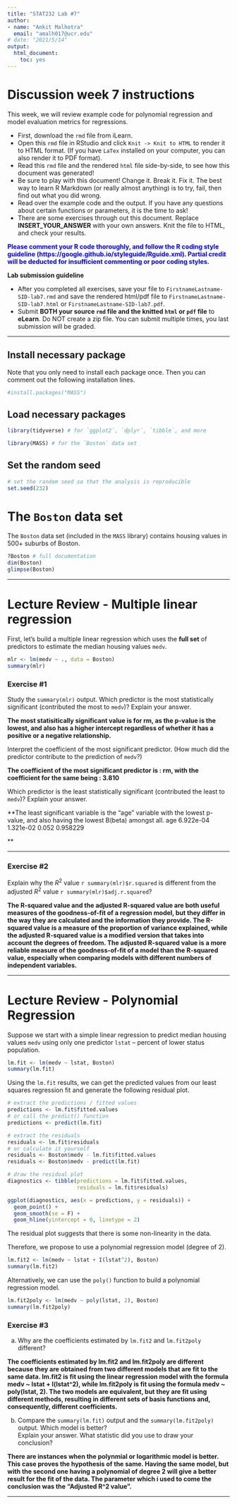 ```yaml
---
title: "STAT232 Lab #7"
author: 
- name: "Ankit Malhotra"
  email: "amalh017@ucr.edu"
# date: "2021/5/14"
output:
  html_document:
    toc: yes
---
```


# **Discussion week 7 instructions**

This week, we will review example code for polynomial regression and model evaluation metrics for regressions.

- First, download the `rmd` file from iLearn. 
- Open this `rmd` file in RStudio and click `Knit -> Knit to HTML` to render it to HTML format. (If you have `LaTex` installed on your computer, you can also render it to PDF format).
- Read this `rmd` file and the rendered `html` file side-by-side, to see how this document was generated!
- Be sure to play with this document! Change it. Break it. Fix it. The best way to learn R Markdown (or really almost anything) is to try, fail, then find out what you did wrong.
- Read over the example code and the output. If you have any questions about certain functions or parameters, it is the time to ask!
- There are some exercises through out this document. Replace **INSERT_YOUR_ANSWER** with your own answers. Knit the file to HTML, and check your results.

<font color="blue">**Please comment your R code thoroughly, and follow the R coding style guideline (https://google.github.io/styleguide/Rguide.xml). Partial credit will be deducted for insufficient commenting or poor coding styles.**</font>

**Lab submission guideline**

- After you completed all exercises, save your file to `FirstnameLastname-SID-lab7.rmd` and save the rendered html/pdf file to `FirstnameLastname-SID-lab7.html` or `FirstnameLastname-SID-lab7.pdf`.
- Submit **BOTH your source `rmd` file and the knitted `html` or `pdf` file** to **eLearn**. Do NOT create a zip file. You can submit multiple times, you last submission will be graded.

***

## Install necessary package
Note that you only need to install each package once. Then you can comment out the following installation lines.

```r
#install.packages("MASS")
```

## Load necessary packages
```r
library(tidyverse) # for `ggplot2`, `dplyr`, `tibble`, and more

library(MASS) # for the `Boston` data set
```

## Set the random seed
```r
# set the random seed so that the analysis is reproducible
set.seed(232)
```

# The `Boston` data set

The `Boston` data set (included in the `MASS` library) contains housing values in 500+ suburbs of Boston.

```r
?Boston # full documentation
dim(Boston)
glimpse(Boston)
```


***

# **Lecture Review - Multiple linear regression**

First, let's build a multiple linear regression which uses the **full set** of predictors to estimate the median housing values `medv`.

```r
mlr <- lm(medv ~ ., data = Boston)
summary(mlr)
```

### **Exercise #1**

Study the `summary(mlr)` output. Which predictor is the most statistically significant (contributed the most to `medv`)? Explain your answer.

**The most statisitically significant value is for rm, as the p-value is the lowest, and also has a higher intercept regardless of whether it has a positive or a negative relationship.**


Interpret the coefficient of the most significant predictor. (How much did the predictor contribute to the prediction of `medv`?)

**The coefficient of the most significant predictor is  : rm, with the coefficient for the same being : 3.810**


Which predictor is the least statistically significant (contributed the least to `medv`)? Explain your answer.

**The least significant variable is the "age" variable with the lowest p-value, and also having the lowest B(beta) amongst all. 
age          6.922e-04  1.321e-02   0.052 0.958229    

**

***

### **Exercise #2**

Explain why the $R^2$ value `r summary(mlr)$r.squared` is different from the adjusted $R^2$ value `r summary(mlr)$adj.r.squared`?

**The R-squared value and the adjusted R-squared value are both useful measures of the goodness-of-fit of a regression model, but they differ in the way they are calculated and the information they provide. The R-squared value is a measure of the proportion of variance explained, while the adjusted R-squared value is a modified version that takes into account the degrees of freedom. The adjusted R-squared value is a more reliable measure of the goodness-of-fit of a model than the R-squared value, especially when comparing models with different numbers of independent variables.**

***

# **Lecture Review - Polynomial Regression**

Suppose we start with a simple linear regression to predict median housing values `medv` using only one predictor `lstat` -- percent of lower status population.

```r
lm.fit <- lm(medv ~ lstat, Boston)
summary(lm.fit)
```

Using the `lm.fit` results, we can get the predicted values from our least squares regression fit and generate the following residual plot.

```r
# extract the predictions / fitted values
predictions <- lm.fit$fitted.values
# or call the predict() function
predictions <- predict(lm.fit)

# extract the residuals
residuals <- lm.fit$residuals
# or calculate it yourself
residuals <- Boston$medv - lm.fit$fitted.values
residuals <- Boston$medv - predict(lm.fit)

# draw the residual plot
diagnostics <- tibble(predictions = lm.fit$fitted.values,
                      residuals = lm.fit$residuals)

ggplot(diagnostics, aes(x = predictions, y = residuals)) +
  geom_point() +
  geom_smooth(se = F) +
  geom_hline(yintercept = 0, linetype = 2)
```

The residual plot suggests that there is some non-linearity in the data. 

Therefore, we propose to use a polynomial regression model (degree of 2).

```r
lm.fit2 <- lm(medv ~ lstat + I(lstat^2), Boston)
summary(lm.fit2)
```

Alternatively, we can use the `poly()` function to build a polynomial regression model.

```r
lm.fit2poly <- lm(medv ~ poly(lstat, 2), Boston)
summary(lm.fit2poly)
```

### **Exercise #3**

(a) Why are the coefficients estimated by `lm.fit2` and `lm.fit2poly` different? 

**
The coefficients estimated by lm.fit2 and lm.fit2poly are different because they are obtained from two different models that are fit to the same data. lm.fit2 is fit using the linear regression model with the formula medv ~ lstat + I(lstat^2), while lm.fit2poly is fit using the formula medv ~ poly(lstat, 2). The two models are equivalent, but they are fit using different methods, resulting in different sets of basis functions and, consequently, different coefficients.**

(b) Compare the `summary(lm.fit)` output and the `summary(lm.fit2poly)` output. Which model is better?   
Explain your answer. What statistic did you use to draw your conclusion?

**There are instances when the polynmial or logarithmic model is better. This case proves the hypothesis of the same. Having the same model, but with the second one having a polynomial of degree 2 will give a better result for the fit of the data. 
The parameter which i used to come the conclusion was the "Adjusted R^2 value".
**

***
